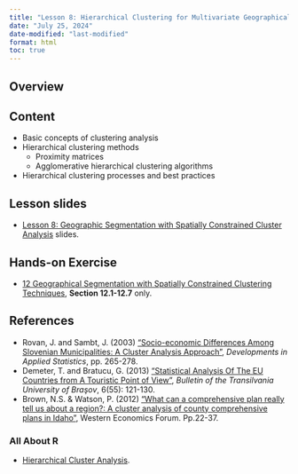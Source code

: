 ```yaml
---
title: "Lesson 8: Hierarchical Clustering for Multivariate Geographically Referenced Data"
date: "July 25, 2024"
date-modified: "last-modified"
format: html
toc: true
---
```


## Overview

## Content

-   Basic concepts of clustering analysis
-   Hierarchical clustering methods
    -   Proximity matrices
    -   Agglomerative hierarchical clustering algorithms
-   Hierarchical clustering processes and best practices

## Lesson slides

-   [Lesson 8: Geographic Segmentation with Spatially Constrained Cluster Analysis](..\lesson\Lesson08\Lesson08.pdf) slides.

## Hands-on Exercise

-   [12 Geographical Segmentation with Spatially Constrained Clustering Techniques](https://r4gdsa.netlify.app/chap12.html), **Section 12.1-12.7** only.

## References

-   Rovan, J. and Sambt, J. (2003) ["Socio-economic Differences Among Slovenian Municipalities: A Cluster Analysis Approach"](http://mrvar.fdv.uni-lj.si/pub/mz/mz19/rovan.pdf), *Developments in Applied Statistics*, pp. 265-278.\
-   Demeter, T. and Bratucu, G. (2013) ["Statistical Analysis Of The EU Countries from A Touristic Point of View"](https://webbut.unitbv.ro/index.php/Series_V/article/view/5438), *Bulletin of the Transilvania University of Braşov*, 6(55): 121-130.
-   Brown, N.S. & Watson, P. (2012) ["What can a comprehensive plan really tell us about a region?: A cluster analysis of county comprehensive plans in Idaho"](https://ageconsearch.umn.edu/record/176591/files/WEFFall2012v11n2_Brown.pdf), Western Economics Forum. Pp.22-37.

### All About R

-   [Hierarchical Cluster Analysis](http://uc-r.github.io/hc_clustering).

